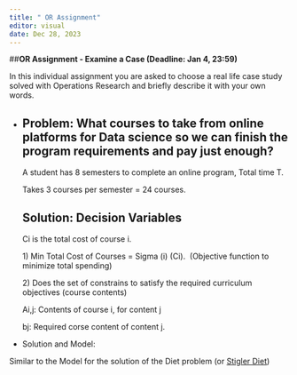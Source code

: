 ```yaml
---
title: " OR Assignment"
editor: visual
date: Dec 28, 2023
---
```


\##**OR Assignment - Examine a Case (Deadline: Jan 4, 23:59)**

In this individual assignment you are asked to choose a real life case study solved with Operations Research and briefly describe it with your own words.

-   

    ## Problem: What courses to take from online platforms for Data science so we can finish the program requirements and pay just enough?

    A student has 8 semesters to complete an online program, Total time T.

    Takes 3 courses per semester = 24 courses.

    ## Solution: Decision Variables

    Ci is the total cost of course i.

    1\) Min Total Cost of Courses = Sigma (i) (Ci).  (Objective function to minimize total spending)

    2\) Does the set of constrains to satisfy the required curriculum objectives (course contents)

    Ai,j: Contents of course i, for content j

    bj: Required corse content of content j.

-   Solution and Model:

Similar to the Model for the solution of the Diet problem (or [Stigler Diet](https://en.wikipedia.org/wiki/Stigler_diet))
